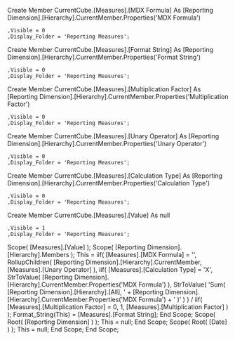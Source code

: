 Create Member CurrentCube.[Measures].[MDX Formula]
As
    [Reporting Dimension].[Hierarchy].CurrentMember.Properties('MDX Formula')

    ,Visible = 0
    ,Display_Folder = 'Reporting Measures'; 

Create Member CurrentCube.[Measures].[Format String]
As
    [Reporting Dimension].[Hierarchy].CurrentMember.Properties('Format String')

    ,Visible = 0
    ,Display_Folder = 'Reporting Measures'; 

Create Member CurrentCube.[Measures].[Multiplication Factor]
As
    [Reporting Dimension].[Hierarchy].CurrentMember.Properties('Multiplication Factor')

    ,Visible = 0
    ,Display_Folder = 'Reporting Measures'; 

Create Member CurrentCube.[Measures].[Unary Operator]
As
    [Reporting Dimension].[Hierarchy].CurrentMember.Properties('Unary Operator')

    ,Visible = 0
    ,Display_Folder = 'Reporting Measures'; 

Create Member CurrentCube.[Measures].[Calculation Type]
As
    [Reporting Dimension].[Hierarchy].CurrentMember.Properties('Calculation Type')

    ,Visible = 0
    ,Display_Folder = 'Reporting Measures'; 

Create Member CurrentCube.[Measures].[Value]
As
	null

    ,Visible = 1
    ,Display_Folder = 'Reporting Measures'; 

Scope( [Measures].[Value] );
        Scope( [Reporting Dimension].[Hierarchy].Members );
            This = iif( [Measures].[MDX Formula] = '', 
			            RollupChildren( [Reporting Dimension].[Hierarchy].CurrentMember,
                                        [Measures].[Unary Operator] ),
                        iif( [Measures].[Calculation Type] = 'X',
			                 StrToValue( [Reporting Dimension].[Hierarchy].CurrentMember.Properties('MDX Formula') ),
 			                 StrToValue( 'Sum( [Reporting Dimension].[Hierarchy].[All], ' + 
                                         [Reporting Dimension].[Hierarchy].CurrentMember.Properties('MDX Formula') +
                                         ' )'
						               )
						   )
                        /
                        iif( [Measures].[Multiplication Factor] = 0, 1,
                             [Measures].[Multiplication Factor]
                            )
                      );
		Format_String(This) = [Measures].[Format String];
        End Scope;
    Scope( Root( [Reporting Dimension] ) );
        This = null;
    End Scope;
    Scope( Root( [Date] ) );
        This = null;
    End Scope;
End Scope;
